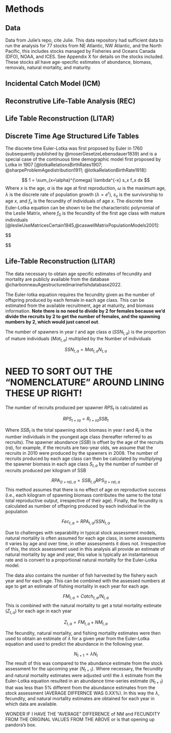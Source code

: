# Methods {#meth}

## Data

Data from Julie's repo, cite Julie. This data repository had sufficient data to run the analysis for 77 stocks from NE Atlantic, NW Atlantic, and the North Pacific, this includes stocks managed by Fisheries and Oceans Canada (DFO), NOAA, and ICES. See Appendix X for details on the stocks included. These stocks all have age-specific estimates of abundance, biomass, removals, natural mortality, and maturity.

## Incidental Catch Model (ICM)
## Reconstrutive Life-Table Analysis (REC)
## Life Table Reconstruction (LITAR)


## Discrete Time Age Structured Life Tables

The discrete time Euler-Lotka was first proposed by Euler in 1760 (subsequently published by @moserGesetzeLebensdauer1839) and is a special case of the continuous time demographic model first proposed by Lotka in 1907 [@lotkaRelationsBirthRates1907; @sharpeProblemAgedistribution1911; @lotkaRelationBirthRate1918]:

$$
1 = \sum_{x=\alpha}^{\omega} \lambda^{-x} s_x f_x dx
$$
Where $x$ is the age, $\alpha$ is the age at first reproduction, $\omega$ is the maximum age, $\lambda$ is the discrete rate of population growth ($\lambda = e^r$), $s_x$ is the survivorship to age $x$, and $f_x$ is the fecundity of individuals of age $x$. The discrete time Euler-Lotka equation can be shown to be the characteristic polynomial of the Leslie Matrix, where $f_0$ is the fecundity of the first age class with mature individuals [@leslieUseMatricesCertain1945,@caswellMatrixPopulationModels2001]:

$$

  \begin{bmatrix}
    f_0  & f_1 & f_2  & f_3    & ...          & f_{\omega-1} \\
    s_0  & 0   & 0    & 0      & ...          & 0 \\
    0    & s_1 & 0    & 0      & ...          & 0 \\
    0    & 0   & s_2  & 0      & ...          & 0 \\
    0    & 0   & 0    & \ddots & ...          & 0 \\
    0    & 0   & 0    & ...    & s_{\omega-2} & 0 \\
  \end{bmatrix}
$$

## Life-Table Reconstruction (LITAR)
 
The data necessary to obtain age specific estimates of fecundity and mortality are publicly available from the database  @charbonneauAgestructuredmarinefishdatabase2022.


The Euler-lotka equation requires the fecundity given as the number of offspring produced by each female in each age class. This can be estimated from the available recruitment, age at maturity, and biomass information. **Note there is no need to divide by 2 for females because we'd divide the recruits by 2 to get the number of females, and the spawning numbers by 2, which would just cancel out**.

The number of spawners in year $t$ and age class $a$ ($SSN_{t,a}$) is the proportion of mature individuals ($Mat_{t,a}$) multiplied by the Number of individuals 

$$
SSN_{t,a} = Mat_{t,a} N_{t,a}
$$

# NEED TO SORT OUT THE "NOMENCLATURE" AROUND LINING THESE UP RIGHT!

The number of recruits produced per spawner $RPS_{t}$ is calculated as

$$
RPS_{t+ra} = R_{t+ra} SSB_{t} 
$$

Where $SSB_{t}$ is the total spawning stock biomass in year $t$ and $R_t$ is the number individuals in the youngest age class (hereafter referred to as recruits).  The spawner abundance ($SSB$) is offset by the age of the recruits ($ra$), for example, if the recruits are two-year olds, we assume that the recruits in 2010 were produced by the spawners in 2008. The number of recruits produced by each age class can then be calculated by multiplying the spawner biomass in each age class $S_{t,a}$ by the number of number of recruits produced per kilogram of SSB

$$
RPA_{(t+ra),a} =  SSB_{t,a} RPS_{(t+ra),a}
$$
This method assumes that there is no effect of age on reproductive success (i.e., each kilogram of spawning biomass contributes the same to the total total reproductive output, irrespective of their age). Finally, the fecundity is calculated as number of offspring produced by each individual in the population

$$
Fec_{t,a} =  RPA_{t,a} / SSN_{t,a}
$$

Due to challenges with separability in typical stock assessment models, natural mortality is often assumed for each age class, in some assessments it varies by age and over time, in other assessments it does not.  Irrespective of this, the stock assessment used in this analysis all provide an estimate of natural mortality by age and year, this value is typically an instantaneous rate and is convert to a proportional natural mortality for the Euler-Lotka model.  

The data also contains the number of fish harvested by the fishery each year and for each age. This can be combined with the assessed numbers at age to get an estimate of fishing mortality in each year for each age.

$$
FM_{t,a} =  Catch_{t,a} / N_{t,a}
$$
This is combined with the natural mortality to get a total mortality estimate ($Z_{t,a}$) for each age in each year 

$$
Z_{t,a} =  FM_{t,a} + NM_{t,a}
$$

The fecundity, natural mortality, and fishing mortality estimates were then used to obtain an estimate of $\lambda$ for a given year from the Euler-Lotka equation and used to predict the abundance in the following year.

$$
N_{t+1} = \lambda N_{t}
$$
The result of this was compared to the abundance estimate from the stock assessment for the upcoming year ($N_{t+1}$). Where necessary, the fecundity and natural mortality estimates were adjusted until the $\lambda$ estimate from the Euler-Lotka equation resulted in an abundance time-series estimate ($N_{t+1}$) that was less than 5% different from the abundance estimates from the stock assessment (AVERAGE DIFFERNCE WAS 0.XX%). In this way the $\lambda$, fecundity, and natural mortality estimates are obtained for each year in which data are available.

WONDER IF I HAVE THE "AVERAGE" DIFFERENCE of NM and FECUNDITY FROM THE ORIGINAL VALUES FROM THE ABOVE or is that opening up pandora's box.

<!-- For consistency in the Euler-lotka estimates across all the stocks, the first age used in the analysis was 'age 0' (which is simply an estimate of abundance of fish in the year they were born). For some stocks this information is not available (see Table X, **possibly in an Appendix where we have meta-data**). For the stocks in which age 0 information is unavailable, an estimate of the abundance of the younger age classes were back calculated using average natural mortality provided for the youngest age class available. -->



